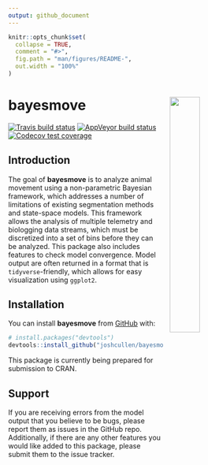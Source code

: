```yaml
---
output: github_document
---
```


<!-- README.md is generated from README.Rmd. Please edit that file -->

```r
knitr::opts_chunk$set(
  collapse = TRUE,
  comment = "#>",
  fig.path = "man/figures/README-",
  out.width = "100%"
)
```

# bayesmove <a href="reference/figures/logo.png"><img align="right" width=35% src="man/figures/logo.png" style="padding-left: 10px"></a>

<!-- badges: start -->
[![Travis build status](https://travis-ci.com/joshcullen/bayesmove.svg?branch=master)](https://travis-ci.com/joshcullen/bayesmove)
[![AppVeyor build status](https://ci.appveyor.com/api/projects/status/github/joshcullen/bayesmove?branch=master&svg=true)](https://ci.appveyor.com/project/joshcullen/bayesmove)
[![Codecov test coverage](https://codecov.io/gh/joshcullen/bayesmove/branch/master/graph/badge.svg)](https://codecov.io/gh/joshcullen/bayesmove?branch=master)
<!-- badges: end -->

## Introduction

The goal of **bayesmove** is to analyze animal movement using a non-parametric Bayesian framework,
which addresses a number of limitations of existing segmentation methods and state-space models. This framework allows the analysis of multiple telemetry and biologging data streams, which must be discretized into a set of bins before they can be analyzed. This package also includes features to check model convergence. Model output are often returned in a format that is `tidyverse`-friendly, which allows for easy visualization using `ggplot2`.

## Installation

You can install **bayesmove** from [GitHub](https://github.com/) with:

``` r
# install.packages("devtools")
devtools::install_github("joshcullen/bayesmove")
```

This package is currently being prepared for submission to CRAN.

## Support

If you are receiving errors from the model output that you believe to be bugs, please report them as issues in the GitHub repo. Additionally, if there are any other features you would like added  to this package, please submit them to the issue tracker. 
